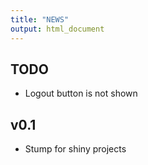 ```yaml
---
title: "NEWS"
output: html_document
---
```


## TODO

* Logout button is not shown

## v0.1

* Stump for shiny projects




